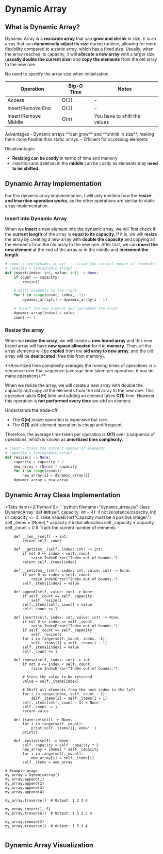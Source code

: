 # Dynamic Array

## What is Dynamic Array?

Dynamic Array is a **resizable array** that can **grow and shrink** in size. It is an array that can **dynamically adjust its size** during runtime, allowing for more flexibility compared to a static array, which has a fixed size. Usually, when the array reaches its capacity, it will **allocate a new array** with a larger size (**usually double the current size**) and **copy the elements** from the old array to the new one.

<Callout>
  No need to specify the array size when initialization.
</Callout>

| Operation | Big-O Time | Notes |
| --------- | ---------- | ----- |
| Access | O(1) | - |
| Insert/Remove End | O(1) | - |
| Insert/Remove Middle | O(n) | You have to shift the values |

<Callout type="important" title="Advantages and Disadvantages">
  Advantages
  - Dynamic arrays **can grow** and **shrink in size**, making them more flexible than static arrays.
  - Efficient for accessing elements

  Disadvantages
  - **Resizing can be costly** in terms of time and memory
  - Insertion and deletion in the **middle** can be costly as elements may **need to be shifted**.
</Callout>

## Dynamic Array Implementation

For this dynamic array implementation, I will only mention how the **resize and insertion operation works**, as the other operations are similar to static array implementation.

### Insert into Dynamic Array

When we **insert** a new element into the dynamic array, we will first check if the **current length** of the array is **equal to its capacity**. If it is, we will **resize** the array by creating a new array with **double the capacity** and copying all the elements from the old array to the new one. After that, we can **insert the new element** at the end of the array or in the middle and **increment the length**.

```python
# count = len(dynamic_array) --- track the current number of elements
# capacity = len(dynamic_array)
def insert(index: int, value: int) -> None:
    if count == capacity:
        resize()

    # Shift elements to the right
    for i in range(count, index, -1):
        dynamic_array[i] = dynamic_array[i - 1]

    # Insert the new element and increment the count
    dynamic_array[index] = value
    count += 1
```

### Resize the array

When we **resize the array**, we will create a **new brand array** and this new brand array will have **new space allocated** for it in **memory**. Then, all the array elements will be **copied** from the **old array to new array**, and the old array will be **deallocated** (free this from memory).

<Callout title="Amortized time complexity" type="important">
  **Amortized time complexity averages the running times of operations in a sequence over that sequence (average time taken per operation, if you do many operations).**

  When we resize the array, we will create a new array with double the capacity and copy all the elements from the old array to the new one. This operation takes **O(n)** time and adding an element takes **O(1)** time. However, this operation is **not performed every time** we add an element.

  Understands the trade-off
  - The **O(n)** resize operation is expensive but rare.
  - The **O(1)** add-element operation is cheap and frequent.

  Therefore, the average time taken per operation is **O(1)** over a sequence of operations, which is known as **amortized time complexity**.
</Callout>

```python
# count = track the current number of elements
# capacity = len(dynamic_array)
def resize() -> None:
    capacity = capacity * 2
    new_array = [None] * capacity
    for i in range(count):
        new_array[i] = dynamic_array[i]
    dynamic_array = new_array
```

## Dynamic Array Class Implementation

<Tabs items={['Python']}>
  <Tab>
    ```python filename="dynamic_array.py"
    class DynamicArray:
        def __init__(self, capacity: int = 4):
            if not isinstance(capacity, int) or capacity <= 0:
                raise ValueError("Capacity must be a positive integer.")
            self._items = [None] * capacity # initial allocation
            self._capacity = capacity
            self._count = 0 # Track the current number of elements

        def __len__(self) -> int:
            return self._count

        def __getitem__(self, index: int) -> int:
            if not 0 <= index < self._count:
                raise IndexError("Index out of bounds.")
            return self._items[index]

        def __setitem__(self, index: int, value: int) -> None:
            if not 0 <= index < self._count:
                raise IndexError("Index out of bounds.")
            self._items[index] = value

        def append(self, value: int) -> None:
            if self._count == self._capacity:
                self._resize()
            self._items[self._count] = value
            self._count += 1

        def insert(self, index: int, value: int) -> None:
            if not 0 <= index <= self._count:
                raise IndexError("Index out of bounds.")
            if self._count == self._capacity:
                self._resize()
            for i in range(self._count, index, -1):
                self._items[i] = self._items[i - 1]
            self._items[index] = value
            self._count += 1

        def remove(self, index: int) -> int:
            if not 0 <= index < self._count:
                raise IndexError("Index out of bounds.")

            # Store the value to be returned
            value = self._items[index]

            # Shift all elements from the next index to the left
            for i in range(index, self._count - 1):
                self._items[i] = self._items[i + 1]
            self._items[self._count - 1] = None
            self._count -= 1
            return value

        def traverse(self) -> None:
            for i in range(self._count):
                print(self._items[i], end=' ')
            print()

        def _resize(self) -> None:
            self._capacity = self._capacity * 2
            new_array = [None] * self._capacity
            for i in range(self._count):
                new_array[i] = self._items[i]
            self._items = new_array

    # Example usage
    my_array = DynamicArray()
    my_array.append(1)
    my_array.append(2)
    my_array.append(3)
    my_array.append(4)

    my_array.traverse()  # Output: 1 2 3 4

    my_array.insert(1, 5)
    my_array.traverse()  # Output: 1 5 2 3 4

    my_array.remove(2)
    my_array.traverse()  # Output: 1 5 3 4
    ```
  </Tab>
</Tabs>

## Dynamic Array Visualization

<DynamicArrayVisualization />